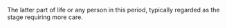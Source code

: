 The latter part of life or any person in this period, typically regarded as the stage requiring more care.
